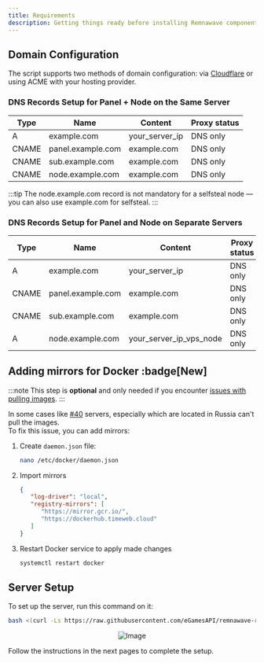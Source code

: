 ```yaml
---
title: Requirements
description: Getting things ready before installing Remnawave components
---
```



## Domain Configuration
The script supports two methods of domain configuration: via [Cloudflare](https://dash.cloudflare.com/) or using ACME with your hosting provider.

### DNS Records Setup for Panel + Node on the Same Server

| Type  | Name              | Content          | Proxy status  |
| ----- | ----------------- | ---------------- | ------------- |
| A     | example.com       | your_server_ip   | DNS only      |
| CNAME | panel.example.com | example.com      | DNS only      |
| CNAME | sub.example.com   | example.com      | DNS only      |
| CNAME | node.example.com  | example.com      | DNS only      |

:::tip
The node.example.com record is not mandatory for a selfsteal node — you can also use example.com for selfsteal.
:::

### DNS Records Setup for Panel and Node on Separate Servers

| Type  | Name              | Content                 | Proxy status  |
| ----- | ----------------- | ----------------------- | ------------- |
| A     | example.com       | your_server_ip          | DNS only      |
| CNAME | panel.example.com | example.com             | DNS only      |
| CNAME | sub.example.com   | example.com             | DNS only      |
| A     | node.example.com  | your_server_ip_vps_node | DNS only      |

## Adding mirrors for Docker :badge[New]

:::note
This step is **optional** and only needed if you encounter [issues with pulling images](https://github.com/eGamesAPI/remnawave-reverse-proxy/issues/40).
:::

In some cases like [#40](https://github.com/eGamesAPI/remnawave-reverse-proxy/issues/40) servers, especially which are located in Russia can't pull the images.  
To fix this issue, you can add mirrors:

<Steps>

1. Create `daemon.json` file:

   ```bash
   nano /etc/docker/daemon.json
   ```

2. Import mirrors

   ```json
   {
      "log-driver": "local",
      "registry-mirrors": [
         "https://mirror.gcr.io/",
         "https://dockerhub.timeweb.cloud"
      ]
   }
   ```

3. Restart Docker service to apply made changes

   ```bash
   systemctl restart docker
   ```

</Steps>

## Server Setup

To set up the server, run this command on it:

```bash
bash <(curl -Ls https://raw.githubusercontent.com/eGamesAPI/remnawave-reverse-proxy/refs/heads/main/install_remnawave.sh)
```
<p align="center">
  <img src="https://github.com/eGamesAPI/remnawave-reverse-proxy/raw/main/media/remnawave-reverse-proxy_en.png" alt="Image" />
</p>

Follow the instructions in the next pages to complete the setup.

